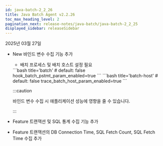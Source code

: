 ```yaml
---
id: java-batch-2_2_26
title: Java Batch Agent v2.2.26
toc_max_heading_level: 2
pagination_next: release-notes/java-batch/java-batch-2_2_25
displayed_sidebar: releaseSidebar
---
```


2025년 03월 27일

- <Status priority='1'>New</Status> 바인드 변수 수집 기능 추가 

  - 배치 프로세스 및 배치 호스트 설정 필요

  <Columns>
  <Column className="text--left width--50-2">
    ```bash title='batch'
    # default: false  
    hook_batch_pstmt_param_enabled=true
    ```
  </Column>
  <Column className="text--left">
    ```bash title='batch-host'
    # default: false
    trace_batch_host_param_enabled=true
    ```
  </Column>
    </Columns>

    :::caution

    바인드 변수 수집 시 애플리케이션 성능에 영향을 줄 수 있습니다.

    :::

- <Status priority='1'>Feature</Status> 트랜잭션 및 SQL 통계 수집 기능 추가 

- <Status priority='1'>Feature</Status> 트랜잭션의 DB Connection Time, SQL Fetch Count, SQL Fetch Time 수집 추가


<DownloadJavaBatchAgent />